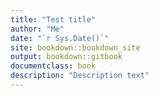 ```yaml
---
title: "Test title"
author: "Me"
date: "`r Sys.Date()`"
site: bookdown::bookdown_site
output: bookdown::gitbook
documentclass: book
description: "Description text"
---
```

